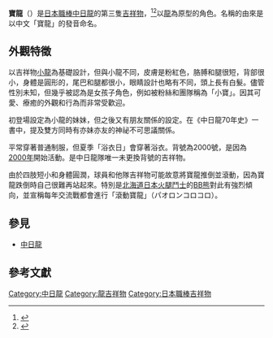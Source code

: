 {{Infobox baseball player
|name          = パオロン / PAOLON
|team          = 中日龍
|position      = 吉祥物
|number        = 2000
|bats          = 不明
|throws        = 不明
|birth_place   = 不明
|debutdate     = 
|debutyear     = 2000年
|debutteam     = 中日龍
|teams=<nowiki></nowiki> 
*[[中日龍|中日龍]]（2000年－）
|awards=<nowiki></nowiki>
}}
'''寶龍'''（{{jpn|j=パオロン|hg=|rm=PAOLON|f=y}}）是[[日本職棒|日本職棒]][[中日龍|中日龍]]的第三隻[[吉祥物|吉祥物]]，<ref>{{cite news|author1=|title=名古屋之旅-中日龍印象篇(上)|url=https://luisjustice.pixnet.net/blog/post/27467530|accessdate=2020-10-03|agency=|date=2010-10-30|language=zh}}</ref><ref>{{cite news|author1=|title=從吉祥物入選國家隊看日本武士隊行銷|url=https://www.sportsv.net/articles/25673|accessdate=2020-10-03|agency=|date=2016-02-03|language=zh|archive-date=2016-06-03|archive-url=https://web.archive.org/web/20160603010155/http://www.sportsv.net/articles/25673|dead-url=no}}</ref>以[[龍|龍]]為原型的角色。名稱的由來是以中文「寶龍」的發音命名。
== 外觀特徵 ==
以吉祥物[[小龍|小龍]]為基礎設計，但與小龍不同，皮膚是粉紅色，胳膊和腿很短，背部很小，身體是圓形的，尾巴和腿都很小，眼睛設計也略有不同，頭上長有白髮。儘管性別未知，但幾乎被認為是女孩子角色，例如被粉絲和團隊稱為「小寶」。因其可愛、療癒的外觀和行為而非常受歡迎。

初登場設定為小龍的妹妹，但之後又有朋友關係的設定。在《中日龍70年史》一書中，提及雙方同時有亦妹亦友的神祕不可思議關係。

平常穿著普通制服，但夏季「浴衣日」會穿著浴衣。背號為2000號，是因為[[2000年|2000年]]開始活動。是中日龍隊唯一未更換背號的吉祥物。

由於四肢短小和身體圓潤，球員和他隊吉祥物可能故意將寶龍推倒並滾動，因為寶龍跌倒時自己很難再站起來。特別是[[北海道日本火腿鬥士|北海道日本火腿鬥士]]的[[BB熊|BB熊]]對此有強烈傾向，並宣稱每年交流戰都會進行「滾動寶龍」（パオロンコロコロ）。

==參見==
*[[中日龍|中日龍]]

== 參考文獻 ==
{{reflist}}
{{DEFAULTSORT:PAOLON}}
[[Category:中日龍|Category:中日龍]]
[[Category:龍吉祥物|Category:龍吉祥物]]
[[Category:日本職棒吉祥物|Category:日本職棒吉祥物]]
{{日本職棒吉祥物}}